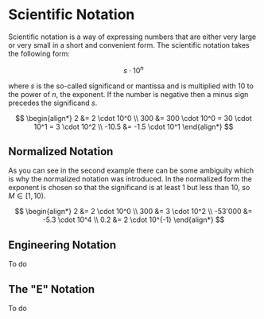 
# Scientific Notation

Scientific notation is a way of expressing numbers that are either very large or very small in a short and convenient
form. The scientific notation takes the following form:

$$
s \cdot 10^n
$$

where $s$ is the so-called significand or mantissa and is multiplied with 10 to the power of $n$, the exponent. If the
number is negative then a minus sign precedes the significand $s$.

<Callout type="example">

$$
\begin{align*}
2 &= 2 \cdot 10^0 \\
300 &= 300 \cdot 10^0 = 30 \cdot 10^1 = 3 \cdot 10^2 \\
-10.5 &= -1.5 \cdot 10^1
\end{align*}
$$

</Callout>

## Normalized Notation

As you can see in the second example there can be some ambiguity which is why the normalized notation was introduced.
In the normalized form the exponent is chosen so that the significand is at least 1 but less than 10, so $M \in [1,10)$.

<Callout type="example">

$$
\begin{align*}
2 &= 2 \cdot 10^0 \\
300 &= 3 \cdot 10^2 \\
-53'000 &= -5.3 \cdot 10^4 \\
0.2 &= 2 \cdot 10^{-1}
\end{align*}
$$

</Callout>

## Engineering Notation

<Callout type="todo" >To do</Callout>

## The "E" Notation

<Callout type="todo" >To do</Callout>
